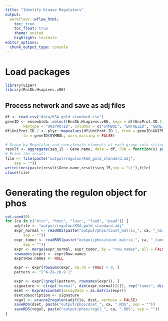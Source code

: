```yaml
---
title: "Identify Kinase Regulators"
output:
  workflowr::wflow_html:
    toc: true
    toc_float: true
    theme: united
    highlight: textmate
editor_options:
  chunk_output_type: console
---
```


# Load packages
```r
library(viper)
library(EnsDb.Hsapiens.v86)
```

## Process network and save as adj files
```r
df <- read.csv("data/KSA_gold_standard.csv")
geneID <- ensembldb::select(EnsDb.Hsapiens.v86, keys = df$UniProt.ID.1,
        keytype = "UNIPROTID", columns = c("SYMBOL", "ENTREZID", "GENEID","UNIPROTID"))
df$UniProt.ID.2 <- plyr::mapvalues(df$UniProt.ID.1, from = geneID$UNIPROTID,
        to = geneID$SYMBOL, warn_missing = FALSE)

# Group by Regulator and concatenate elements of each group into strings
result <- aggregate(seq_15 ~ Gene.name, data = df, FUN = function(x) paste(x, collapse = "\t"))
# Print the result
file <- file(paste("output/regulon/KSA_gold_standard.adj",
    sep = ""))
writeLines(paste(result$Gene.name,result$seq_15,sep = "\t"),file)
close(file)
```

# Generating the regulon object for phos
```r
set.seed(0)
for (ca in c("kirc", "hnsc", "lusc", "luad", "paad")) {
    adjfile <- "output/regulon/KSA_gold_standard.adj"
    expr_normal <- readRDS(paste("output/phos/count_matrix_", ca, "_normal.RDS",
        sep = ""))
    expr_tumor <- readRDS(paste("output/phos/count_matrix_", ca, "_tumor.RDS",
        sep = ""))
    expr <- merge(expr_normal, expr_tumor, by = "row.names", all = FALSE)
    rownames(expr) <- expr$Row.names
    expr$Row.names <- NULL

    expr <- expr[rowSums(expr, na.rm = TRUE) > 0, ]
    pattern <- "[^A-Za-z0-9 ]"

    expr <- expr[!grepl(pattern, rownames(expr)), ]
    signature <- c(rep("normal", dim(expr_normal)[2]), rep("tumor", dim(expr_tumor)[2]))
    dset <- ExpressionSet(assayData = as.matrix(expr))
    dset$description <- signature
    regul <- aracne2regulon(adjfile, dset, verbose = FALSE)
    saveRDS(dset, paste("output/phos/dset_", ca, ".RDS", sep = ""))
    saveRDS(regul, paste("output/phos/regul_", ca, ".RDS", sep = ""))
}
```
